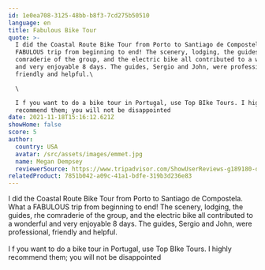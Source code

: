 ```yaml
---
id: 1e0ea708-3125-48bb-b8f3-7cd275b50510
language: en
title: Fabulous Bike Tour
quote: >-
  I did the Coastal Route Bike Tour from Porto to Santiago de Compostela. What a
  FABULOUS trip from beginning to end! The scenery, lodging, the guides, rhe
  comraderie of the group, and the electric bike all contributed to a wonderful
  and very enjoyable 8 days. The guides, Sergio and John, were professional,
  friendly and helpful.\

  \

  I f you want to do a bike tour in Portugal, use Top BIke Tours. I highly
  recommend them; you will not be disappointed
date: 2021-11-18T15:16:12.621Z
showHome: false
score: 5
author:
  country: USA
  avatar: /src/assets/images/emmet.jpg
  name: Megan Dempsey
  reviewerSource: https://www.tripadvisor.com/ShowUserReviews-g189180-d4105907-r812401972-Top_Bike_Tours_Portugal-Porto_Porto_District_Northern_Portugal.html
relatedProduct: 7851b042-a09c-41a1-bdfe-319b3d236e83
---
```


I did the Coastal Route Bike Tour from Porto to Santiago de Compostela. What a
FABULOUS trip from beginning to end! The scenery, lodging, the guides, rhe
comraderie of the group, and the electric bike all contributed to a wonderful
and very enjoyable 8 days. The guides, Sergio and John, were professional,
friendly and helpful.\
\
I f you want to do a bike tour in Portugal, use Top BIke Tours. I highly
recommend them; you will not be disappointed
